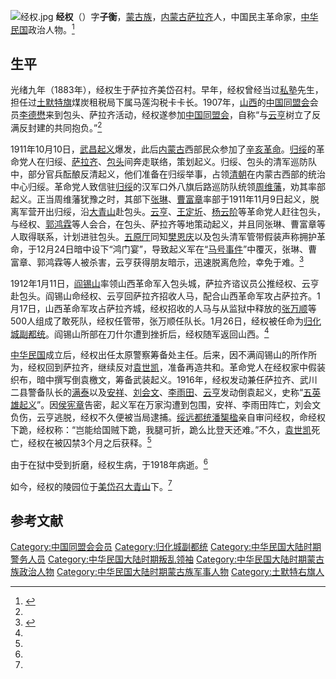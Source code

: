 [[File:经权.jpg|thumb]]
'''经权'''（{{bd|1883年||1918年|}}）字'''子衡'''，[[蒙古族|蒙古族]]，[[内蒙古|内蒙古]][[萨拉齐厅|萨拉齐]]人，中国民主革命家，[[中华民国|中华民国]]政治人物。<ref name=clc>{{Cite web |url=http://www.nmgclc.com/xw_nry.asp?id=948 |title=塞外辛亥英烈丰碑永存，内蒙古敕勒川文化研究会，2012-1-19 |accessdate=2013-05-28 |archive-date=2016-03-13 |archive-url=https://web.archive.org/web/20160313041828/http://www.nmgclc.com/xw_nry.asp?id=948 |dead-url=no }}</ref>

==生平==
光绪九年（1883年），经权生于萨拉齐美岱召村。早年，经权曾经当过[[私塾|私塾]]先生，担任过[[土默特旗|土默特旗]]煤炭租税局下属马莲沟税卡卡长。1907年，[[山西|山西]]的[[中国同盟会|中国同盟会]]会员[[李德懋|李德懋]]来到包头、萨拉齐活动，经权遂参加[[中国同盟会|中国同盟会]]，自称“与[[云亨|云亨]]树立了反满反封建的共同抱负。”<ref name=clc/>

1911年10月10日，[[武昌起义|武昌起义]]爆发，此后[[内蒙古|内蒙古]]西部民众参加了[[辛亥革命|辛亥革命]]。[[归绥|归绥]]的革命党人在归绥、[[萨拉齐厅|萨拉齐]]、[[包头|包头]]间奔走联络，策划起义。归绥、包头的清军巡防队中，部分官兵酝酿反清起义，他们准备在归绥举事，占领[[清朝|清朝]]在内蒙古西部的统治中心归绥。革命党人致信驻[[归绥|归绥]]的汉军口外八旗后路巡防队统领[[周维藩|周维藩]]，劝其率部起义。正当周维藩犹豫之时，其部下[[张琳|张琳]]、[[曹富章|曹富章]]率部于1911年11月9日起义，脱离军营开出归绥，沿[[大青山|大青山]]赴包头。[[云亨|云亨]]、[[王定圻|王定圻]]、[[杨云阶|杨云阶]]等革命党人赶往包头，与经权、[[郭鸿霖|郭鸿霖]]等人会合，在包头、萨拉齐等地策动起义，并且同张琳、曹富章等人取得联系，计划进驻包头。[[五原厅|五原厅]]同知[[樊恩庆|樊恩庆]]以及包头清军管带假装声称拥护革命，于12月24日暗中设下“鸿门宴”，导致起义军在“[[马号事件|马号事件]]”中覆灭，张琳、曹富章、郭鸿霖等人被杀害，云亨获得朋友暗示，迅速脱离危险，幸免于难。<ref name=xhw>{{Cite web |url=http://www.nmg.xinhuanet.com/bnfynmg/bnbs/zzp/zz7.htm |title=绥远辛亥起义纪实，新华网，于2013-05-28查阅 |accessdate=2013-05-28 |archive-date=2012-06-19 |archive-url=https://web.archive.org/web/20120619015431/http://www.nmg.xinhuanet.com/bnfynmg/bnbs/zzp/zz7.htm |dead-url=no }}</ref>

1912年1月11日，[[阎锡山|阎锡山]]率领山西革命军入包头城，萨拉齐谘议员公推经权、云亨赴包头。阎锡山命经权、云亨回萨拉齐招收人马，配合山西革命军攻占萨拉齐。1月17日，山西革命军攻占萨拉齐城，经权招收的人马与从监狱中释放的[[张万顺|张万顺]]等500人组成了敢死队，经权任管带，张万顺任队长。1月26日，经权被任命为[[归化城副都统|归化城副都统]]。阎锡山所部在刀什尔遭到挫折后，经权随军返回山西。<ref name=clc/>

[[中华民国|中华民国]]成立后，经权出任太原警察筹备处主任。后来，因不满阎锡山的所作所为，经权回到萨拉齐，继续反对[[袁世凯|袁世凯]]，准备再造共和。革命党人在经权家中假装织布，暗中撰写倒袁檄文，筹备武装起义。1916年，经权发动兼任萨拉齐、武川二县警备队长的[[满泰_(民国)|满泰]]以及[[安祥|安祥]]、[[刘会文|刘会文]]、[[李雨田|李雨田]]、[[云亨|云亨]]发动倒袁起义，史称“[[五英雄起义|五英雄起义]]”。因[[侯宪章|侯宪章]]告密，起义军在万家沟遭到包围，安祥、李雨田阵亡，刘会文负伤，云亨逃脱，经权不久便被当局逮捕。[[绥远都统|绥远都统]][[潘榘楹|潘榘楹]]亲自审问经权，命经权下跪，经权称：“岂能给国贼下跪，我腿可折，跪么比登天还难。”不久，[[袁世凯|袁世凯]]死亡，经权在被囚禁3个月之后获释。<ref name=clc/>

由于在狱中受到折磨，经权生病，于1918年病逝。<ref name=clc/>

如今，经权的陵园位于[[美岱召|美岱召]][[大青山|大青山]]下。<ref name=clc/>

==参考文献==
{{reflist}}

{{DEFAULTSORT:Jing经}}
[[Category:中国同盟会会员|Category:中国同盟会会员]]
[[Category:归化城副都统|Category:归化城副都统]]
[[Category:中华民国大陆时期警务人员|Category:中华民国大陆时期警务人员]]
[[Category:中华民国大陆时期叛乱领袖|Category:中华民国大陆时期叛乱领袖]]
[[Category:中华民国大陆时期蒙古族政治人物|Category:中华民国大陆时期蒙古族政治人物]]
[[Category:中华民国大陆时期蒙古族军事人物|Category:中华民国大陆时期蒙古族军事人物]]
[[Category:土默特右旗人|Category:土默特右旗人]]